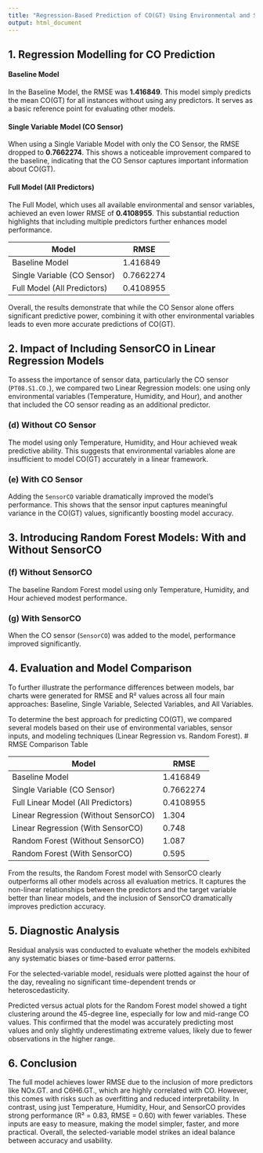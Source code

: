 ```yaml
---
title: "Regression-Based Prediction of CO(GT) Using Environmental and Sensor Data"
output: html_document
---
```


## 1. Regression Modelling for CO Prediction

#### Baseline Model

In the Baseline Model, the RMSE was **1.416849**. This model simply predicts the mean CO(GT) for all instances without using any predictors. It serves as a basic reference point for evaluating other models.

#### Single Variable Model (CO Sensor)

When using a Single Variable Model with only the CO Sensor, the RMSE dropped to **0.7662274**. This shows a noticeable improvement compared to the baseline, indicating that the CO Sensor captures important information about CO(GT).

#### Full Model (All Predictors)

The Full Model, which uses all available environmental and sensor variables, achieved an even lower RMSE of **0.4108955**. This substantial reduction highlights that including multiple predictors further enhances model performance.

| Model                       | RMSE      |
|-----------------------------|-----------|
| Baseline Model              | 1.416849  |
| Single Variable (CO Sensor) | 0.7662274 |
| Full Model (All Predictors) | 0.4108955 |

Overall, the results demonstrate that while the CO Sensor alone offers significant predictive power, combining it with other environmental variables leads to even more accurate predictions of CO(GT).

## 2. Impact of Including SensorCO in Linear Regression Models

To assess the importance of sensor data, particularly the CO sensor (`PT08.S1.CO.`), we compared two Linear Regression models: one using only environmental variables (Temperature, Humidity, and Hour), and another that included the CO sensor reading as an additional predictor.

### (d) Without CO Sensor

The model using only Temperature, Humidity, and Hour achieved weak predictive ability. This suggests that environmental variables alone are insufficient to model CO(GT) accurately in a linear framework.

### (e) With CO Sensor

Adding the `SensorCO` variable dramatically improved the model's performance. This shows that the sensor input captures meaningful variance in the CO(GT) values, significantly boosting model accuracy.

## 3. Introducing Random Forest Models: With and Without SensorCO

### (f) Without SensorCO

The baseline Random Forest model using only Temperature, Humidity, and Hour achieved modest performance.

### (g) With SensorCO

When the CO sensor (`SensorCO`) was added to the model, performance improved significantly.

## 4. Evaluation and Model Comparison

To further illustrate the performance differences between models, bar charts were generated for RMSE and R² values across all four main approaches: Baseline, Single Variable, Selected Variables, and All Variables.

To determine the best approach for predicting CO(GT), we compared several models based on their use of environmental variables, sensor inputs, and modeling techniques (Linear Regression vs. Random Forest).
# RMSE Comparison Table


| Model                                  | RMSE      |
|----------------------------------------|-----------|
| Baseline Model                         | 1.416849  |
| Single Variable (CO Sensor)            | 0.7662274 |
| Full Linear Model (All Predictors)     | 0.4108955 |
| Linear Regression (Without SensorCO)   | 1.304     |
| Linear Regression (With SensorCO)      | 0.748     |
| Random Forest (Without SensorCO)       | 1.087     |
| Random Forest (With SensorCO)          | 0.595     |


From the results, the Random Forest model with SensorCO clearly outperforms all other models across all evaluation metrics. It captures the non-linear relationships between the predictors and the target variable better than linear models, and the inclusion of SensorCO dramatically improves prediction accuracy.

## 5. Diagnostic Analysis

Residual analysis was conducted to evaluate whether the models exhibited any systematic biases or time-based error patterns.

For the selected-variable model, residuals were plotted against the hour of the day, revealing no significant time-dependent trends or heteroscedasticity.

Predicted versus actual plots for the Random Forest model showed a tight clustering around the 45-degree line, especially for low and mid-range CO values. This confirmed that the model was accurately predicting most values and only slightly underestimating extreme values, likely due to fewer observations in the higher range.

## 6. Conclusion

The full model achieves lower RMSE due to the inclusion of more predictors like NOx.GT. and C6H6.GT., which are highly correlated with CO. However, this comes with risks such as overfitting and reduced interpretability. In contrast, using just Temperature, Humidity, Hour, and SensorCO provides strong performance (R² = 0.83, RMSE = 0.60) with fewer variables. These inputs are easy to measure, making the model simpler, faster, and more practical. Overall, the selected-variable model strikes an ideal balance between accuracy and usability.
